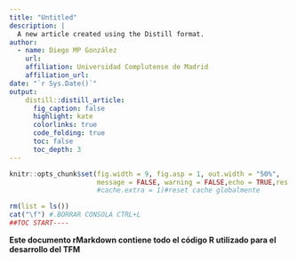 ```yaml
---
title: "Untitled"
description: |
  A new article created using the Distill format.
author:
  - name: Diego MP González
    url: 
    affiliation: Universidad Complutense de Madrid
    affiliation_url: 
date: "`r Sys.Date()`"
output: 
    distill::distill_article:
      fig_caption: false
      highlight: kate
      colorlinks: true
      code_folding: true
      toc: false 
      toc_depth: 3
---
```


```r
knitr::opts_chunk$set(fig.width = 9, fig.asp = 1, out.width = "50%",
                      message = FALSE, warning = FALSE,echo = TRUE,res = 400,cache = FALSE)#,
                      #cache.extra = 1)#reset cache globalmente

rm(list = ls())
cat("\f") #.BORRAR CONSOLA CTRL+L
##TOC START----
```

**Este documento rMarkdown contiene todo el código R utilizado para el desarrollo del TFM**


